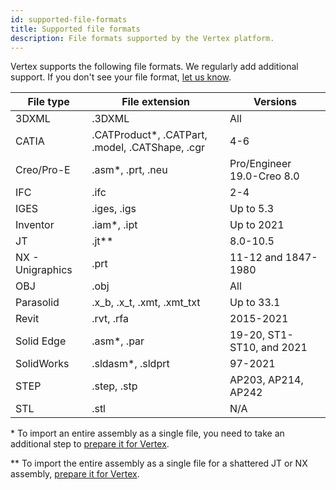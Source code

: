 ```yaml
---
id: supported-file-formats
title: Supported file formats
description: File formats supported by the Vertex platform.
---
```


Vertex supports the following file formats. We regularly add additional support. If you don't see your file format, [let us know](/contact).

| File type        | File extension                                   | Versions                   |
| ---------------- | ------------------------------------------------ | -------------------------- |
| 3DXML            | .3DXML                                           | All                        |
| CATIA            | .CATProduct\*, .CATPart, .model, .CATShape, .cgr | 4-6                        |
| Creo/Pro-E       | .asm\*, .prt, .neu                               | Pro/Engineer 19.0-Creo 8.0 |
| IFC              | .ifc                                             | 2-4                        |
| IGES             | .iges, .igs                                      | Up to 5.3                  |
| Inventor         | .iam\*, .ipt                                     | Up to 2021                 |
| JT               | .jt\*\*                                          | 8.0-10.5                   |
| NX - Unigraphics | .prt                                             | 11-12 and 1847-1980        |
| OBJ              | .obj                                             | All                        |
| Parasolid        | .x_b, .x_t, .xmt, .xmt_txt                       | Up to 33.1                 |
| Revit            | .rvt, .rfa                                       | 2015-2021                  |
| Solid Edge       | .asm\*, .par                                     | 19-20, ST1-ST10, and 2021  |
| SolidWorks       | .sldasm\*, .sldprt                               | 97-2021                    |
| STEP             | .step, .stp                                      | AP203, AP214, AP242        |
| STL              | .stl                                             | N/A                        |

\* To import an entire assembly as a single file, you need to take an additional step to [prepare it for Vertex](https://github.com/Vertexvis/vertex-community/discussions/19#discussioncomment-660793).

\*\* To import the entire assembly as a single file for a shattered JT or NX assembly, [prepare it for Vertex](https://github.com/Vertexvis/vertex-community/discussions/19#discussioncomment-660793).
